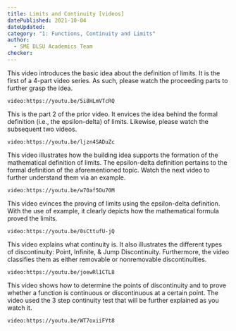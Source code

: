 ```yaml
---
title: Limits and Continuity [videos]
datePublished: 2021-10-04
dateUpdated: 
category: "1: Functions, Continuity and Limits"
author: 
  - SME DLSU Academics Team
checker: 
---
```


This video introduces the basic idea about the definition of limits. It is the first of a 4-part video series. As such, please watch the proceeding parts to further grasp the idea. 

`video:https://youtu.be/5i8HLmVTcRQ`

This is the part 2 of the prior video. It envices the idea behind the formal definition (i.e., the epsilon-delta) of limits. Likewise, please watch the subsequent two videos. 

`video:https://youtu.be/ljzn4SADuZc`

This video illustrates how the building idea supports the formation of the mathematical definition of limits. The epsilon-delta definition pertains to the formal definition of the aforementioned topic. Watch the next video to further understand them via an example. 

`video:https://youtu.be/w70af5Ou70M`

This video evinces the proving of limits using the epsilon-delta definition. With the use of example, it clearly depicts how the mathematical formula proved the limits. 

`video:https://youtu.be/0sCttufU-jQ`

This video explains what continuity is. It also illustrates the different types of discontinuity: Point, Infinite, & Jump Discontinuity. Furthermore, the video classifies them as either  removable or nonremovable discontinuities. 

`video:https://youtu.be/joewRl1CTL8`

This video shows how to determine the points of discontinuity and to prove whether a function is continuous or discontinuous at a certain point. The video used the 3 step continuity test that will be further explained as you watch it. 

`video:https://youtu.be/WT7oxiiFYt8`